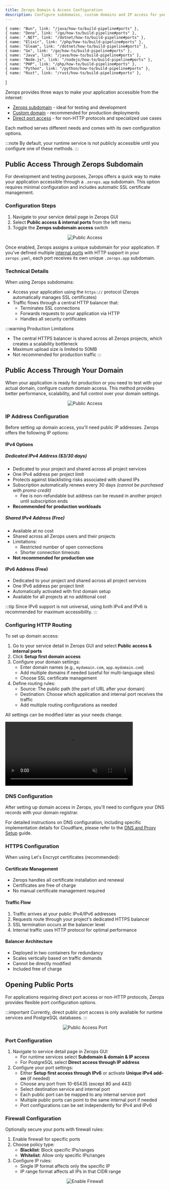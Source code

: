 ```yaml
---
title: Zerops Domain & Access Configuration
description: Configure subdomains, custom domains and IP access for your Zerops applications.
---
```



    { name: "Bun", link: "/java/how-to/build-pipeline#ports" },
    { name: "Deno", link: "/go/how-to/build-pipeline#ports" },
    { name: ".NET", link: "/dotnet/how-to/build-pipeline#ports" },
    { name: "Elixir", link: "/php/how-to/build-pipeline#ports" },
    { name: "Gleam", link: "/dotnet/how-to/build-pipeline#ports" },
    { name: "Go", link: "/go/how-to/build-pipeline#ports" },
    { name: "Java", link: "/java/how-to/build-pipeline#ports" },
    { name: "Node.js", link: "/nodejs/how-to/build-pipeline#ports" },
    { name: "PHP", link: "/php/how-to/build-pipeline#ports" },
    { name: "Python", link: "/python/how-to/build-pipeline#ports" },
    { name: "Rust", link: "/rust/how-to/build-pipeline#ports" },
]

Zerops provides three ways to make your application accessible from the internet:
- [Zerops subdomain](#public-access-through-zerops-subdomain) - ideal for testing and development
- [Custom domain](#public-access-through-your-domain) - recommended for production deployments
- [Direct port access](#opening-public-ports) - for non-HTTP protocols and specialized use cases

Each method serves different needs and comes with its own configuration options.

:::note
By default, your runtime service is not publicly accessible until you configure one of these methods.
:::

## Public Access Through Zerops Subdomain

For development and testing purposes, Zerops offers a quick way to make your application accessible through a `.zerops.app` subdomain. This option requires minimal configuration and includes automatic SSL certificate management.

### Configuration Steps

1. Navigate to your service detail page in Zerops GUI
2. Select **Public access & internal ports** from the left menu
3. Toggle the **Zerops subdomain access** switch

<p align="center">
  <Image
    lightImage="/img/gui/public-access.webp"
    darkImage="/img/gui/public-access.webp"
    alt="Public Access"
    style={{ width: '90%', height: 'auto' }}
  />
</p>

Once enabled, Zerops assigns a unique subdomain for your application. If you've defined multiple [internal ports](/zerops-yaml/specification#ports-) with HTTP support in your `zerops.yaml`, each port receives its own unique `.zerops.app` subdomain.

<GroupCards heading="Configure internal ports for your Runtime" items={languages} />

### Technical Details

When using Zerops subdomains:
- Access your application using the `https://` protocol (Zerops automatically manages SSL certificates)
- Traffic flows through a central HTTP balancer that:
  - Terminates SSL connections
  - Forwards requests to your application via HTTP
  - Handles all security certificates

:::warning Production Limitations
- The central HTTPS balancer is shared across all Zerops projects, which creates a scalability bottleneck
- Maximum upload size is limited to 50MB
- Not recommended for production traffic
:::

## Public Access Through Your Domain

When your application is ready for production or you need to test with your actual domain, configure custom domain access. This method provides better performance, scalability, and full control over your domain settings.

<p align="center">
  <Image
    lightImage="/img/gui/public-access-domain.webp"
    darkImage="/img/gui/public-access-domain.webp"
    alt="Public Access"
    style={{ width: '65%', height: 'auto' }}
  />
</p>

### IP Address Configuration

Before setting up domain access, you'll need public IP addresses. Zerops offers the following IP options:

#### IPv4 Options

##### Dedicated IPv4 Address ($3/30 days)
- Dedicated to your project and shared across all project services
- One IPv4 address per project limit
- Protects against blacklisting risks associated with shared IPs
- Subscription automatically renews every 30 days *(cannot be purchased with promo credit)*
    - Fee is non-refundable but address can be reused in another project until subscription ends
- **Recommended for production workloads**

##### Shared IPv4 Address (Free)
- Available at no cost
- Shared across all Zerops users and their projects
- Limitations:
  - Restricted number of open connections
  - Shorter connection timeouts
- **Not recommended for production use**

#### IPv6 Address (Free)
- Dedicated to your project and shared across all project services
- One IPv6 address per project limit
- Automatically activated with first domain setup
- Available for all projects at no additional cost

:::tip
Since IPv6 support is not universal, using both IPv4 and IPv6 is recommended for maximum accessibility.
:::

### Configuring HTTP Routing

To set up domain access:

1. Go to your service detail in Zerops GUI and select **Public access & internal ports**
2. Click **Setup first domain access**
3. Configure your domain settings:
   - Enter domain names (e.g., `mydomain.com`, `app.mydomain.com`)
   - Add multiple domains if needed (useful for multi-language sites)
   - Choose SSL certificate management
4. Define routing rules:
   - Source: The public path (the part of URL after your domain)
   - Destination: Choose which application and internal port receives the traffic
   - Add multiple routing configurations as needed

All settings can be modified later as your needs change.

<Video
  width="80%"
  autoplay="true"
  loop="loop"
  muted="muted"
  preload="none"
  src="/vids/routes.webm"
  plays-inline="true"
/>

### DNS Configuration

After setting up domain access in Zerops, you'll need to configure your DNS records with your domain registrar.

For detailed instructions on DNS configuration, including specific implementation details for Cloudflare, please refer to the [DNS and Proxy Setup](/features/dns) guide.

### HTTPS Configuration

When using Let's Encrypt certificates (recommended):

#### Certificate Management
- Zerops handles all certificate installation and renewal
- Certificates are free of charge
- No manual certificate management required

#### Traffic Flow
1. Traffic arrives at your public IPv4/IPv6 addresses
2. Requests route through your project's dedicated HTTPS balancer
3. SSL termination occurs at the balancer level
4. Internal traffic uses HTTP protocol for optimal performance

#### Balancer Architecture
- Deployed in two containers for redundancy
- Scales vertically based on traffic demands
- Cannot be directly modified
- Included free of charge

## Opening Public Ports

For applications requiring direct port access or non-HTTP protocols, Zerops provides flexible port configuration options.

:::important
Currently, direct public port access is only available for runtime services and PostgreSQL databases.
:::

<p align="center">
  <Image
    src="/img/gui/ipv6-public-port.webp"
    alt="Public Access Port"
    style={{ width: '90%', height: 'auto' }}
  />
</p>

### Port Configuration

1. Navigate to service detail page in Zerops GUI
   - For runtime services select **Subdomain & domain & IP access**
   - For PostgreSQL select **Direct access through IP address**
2. Configure your port settings:
   - Either **Setup first access through IPv6** or activate **Unique IPv4 add-on** (if needed)
   - Choose any port from 10-65435 (except 80 and 443)
   - Select destination service and internal port
   - Each public port can be mapped to any internal service port
   - Multiple public ports can point to the same internal port if needed
   - Port configurations can be set independently for IPv4 and IPv6

### Firewall Configuration

Optionally secure your ports with firewall rules:

1. Enable firewall for specific ports
2. Choose policy type:
   - **Blacklist**: Block specific IPs/ranges
   - **Whitelist**: Allow only specific IPs/ranges
3. Configure IP rules:
   - Single IP format affects only the specific IP
   - IP range format affects all IPs in that CIDR range

<p align="center">
 <Image
   src="/img/gui/enable-firewall.webp"
   alt="Enable Firewall"
   style={{ width: '90%', height: 'auto' }}
 />
</p>